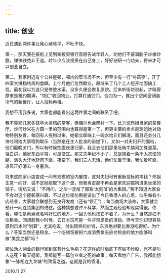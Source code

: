 ```yaml
---
---
---
```

title: 创业
---




近日遇到两件事让我心绪难平，不吐不快。

第一，那天我在报纸上见到某投资银行高层告诫年轻人，劝他们不要满脑子炒楼炒股，赚快钱绝非王道。趁年少应该投资在自己身上，好好钻研一门功夫，将来才可以创业自立。

第二，我家附近有个公共屋邨，邨内的菜市场不大，但至少有一行“冬菇亭”，开了四家大排档格局的食肆。上个月他们忽然歇业，原址来了几个工人挖开地面搞工程。最初我以为这只是修整水渠，没多久便会恢复原貌。后来听街坊说起，才晓得原来是租约期满，“领汇”收回物业，打算打通它们，合四为一，推出个空间密闭装冷气的新餐厅，让人投标再租。

我想不用我多说，大家也都能看出这两件事之间的联系了吧。

我不算那几家冬菇亭大排档的常客，但偶尔也会帮衬一下。比方说玲姐当家的茶餐厅，炒河炒米在方圆一里的范围内也算得是第一了，但更主要的卖点是玲姐她对动物特别友善。每回有人拖狗过来，她都立即端上一碗水给它们解渴，而且还会分几块吐司给大家喂狗取乐（当然是在主人批准的前提下）。又如一对夫妇开的面档，他们最晚关门，所以有时候空腹夜里归家，我会去他们那里吃碗牛腩河加碟油菜。坦白讲，他家东西平常，可是便宜。那丈夫年纪不小了，总是拖着一条不太灵便的腿，满头大汗地斩肉下面。夜空下，我们三人无话，他们忙着干活，我忙着吃面，凉风正好消去一身暑热。

将来这四家小店变成一间有规模的室内餐馆，这对夫妇可有重新投标的本钱？玲姐生意一向好，说不定她能取下这个盘，但我肯定那不再会是家欢迎猫狗进来坐坐的铺子。街坊又说：“不用问，之后一定给了那些‘太刻薄’的大集团。”我不知道大家会不会对这个屋邨感兴趣，不过这位街坊倒是说出了今日香港人的心思。似乎每有小店结业，大家就会联想到无良开发商（还有“领汇”）；每当商场大装修，大家就会预计一间连锁集团的进驻。这种猜想或许不科学，然而主观经验却现实得很。你看，哪怕是蔡澜点名叫好过的地方，一回头他也找它不着了。为什么？当然是扛不住租金。回想起我小时候，去日本玩可是一件非常昂贵的活动，但今天你却很容易感到日本的“划算”，尤其吃饭，付出同样的价钱，东京绝对要比香港吃得好。为什么？答案当然还是租金。一个吃顿饭要把六成消费拿去应付租金的地方能够叫做“美食之都”吗？

那位劝人创业的银行家到底有什么毛病？在这样的时局底下有钱不炒股，岂不是叫人送死？每天逛街，我都能写一篇创业者之死的故事；每天看地产广告，我都能想象“一脉相连九龙塘”的致富之道。这就是我的香港。





2010.11.27